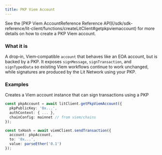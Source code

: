 ```yaml
---
title: PKP Viem Account
---
```


<Tip>
  See the [PKP Viem AccountReference Reference API](/sdk/sdk-reference/lit-client/functions/createLitClient#getpkpviemaccount) for more details on how to create a PKP Viem account.
</Tip>

### What it is

A drop‑in, Viem‑compatible `account` that behaves like an EOA account, but is backed by a PKP. It exposes `signMessage`, `signTransaction`, and `signTypedData` so existing Viem workflows continue to work unchanged, while signatures are produced by the Lit Network using your PKP.

### Examples

Creates a Viem account instance that can sign transactions using a PKP

```typescript
const pkpAccount = await litClient.getPkpViemAccount({
  pkpPublicKey: '0x...',
  authContext: { ... },
  chainConfig: mainnet // from viem/chains
});

const txHash = await viemClient.sendTransaction({
  account: pkpAccount,
  to: '0x...',
  value: parseEther('0.1')
});
```
